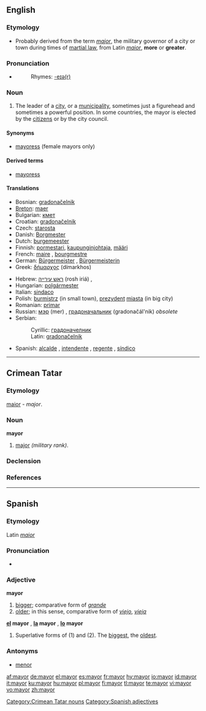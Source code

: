 ==English==

===Etymology===
*Probably derived from the term ''[[major]]'', the military governor of a city or town during times of [[martial law]], from Latin ''[[maior]]'', '''more''' or '''greater'''.

===Pronunciation===
*{{audio|en-us-mayor.ogg|Audio (US)}}
*:Rhymes: [[Rhymes:English:-eɪə(r)|-eɪə(r)]]

===Noun===
{{en-noun}}

#The leader of a [[city]], or a [[municipality]], sometimes just a figurehead and sometimes a powerful position.  In some countries, the mayor is elected by the [[citizen]]s or by the city council.

====Synonyms====
*[[mayoress]] (female mayors only)

====Derived terms====
*[[mayoress]]

====Translations====
{{trans-top|leader of a city}}
*Bosnian: [[gradonačelnik#Bosnian|gradonačelnik]] {{m}}
*[[Breton]]: [[maer]] {{m}}
*Bulgarian: [[кмет]] {{m}}
*Croatian: [[gradonačelnik#Croatian|gradonačelnik]] {{m}}
*Czech: [[starosta]]
*Danish:  [[Borgmester]] {{g|Danish}}
*Dutch: [[burgemeester]] {{m}}
*Finnish: [[pormestari]], [[kaupunginjohtaja]], [[määri]]
*French: [[maire]] {{m}}, [[bourgmestre]] {{m}}
*German: [[Bürgermeister]] {{m}}, [[Bürgermeisterin]] {{f}}
*Greek: [[δήμαρχος]] (dímarkhos) {{m}}
{{trans-mid}}
*Hebrew: [[ראש עירייה]] (rosh iriá) {{m}}, {{he-translation|ראש עיר|rosh ir}} {{m}}
*Hungarian: [[polgármester]]
*Italian: [[sindaco]] {{m}}
*Polish: [[burmistrz]] {{m}} (in small town), [[prezydent]] [[miasta]] {{m}} (in big city)
*Romanian: [[primar]] {{m}}
*Russian: [[мэр]] (mer) {{m}}, [[градоначальник]] (gradonačál'nik) {{m}} ''obsolete''
*Serbian:
*:Cyrillic: [[градоначелник#Serbian|градоначелник]] {{m}}
*:Latin: [[gradonačelnik#Serbian|gradonačelnik]] {{m}}
*Spanish: [[alcalde]] {{m}}, [[intendente]] {{m}} {{italbrac|Argentina}}, [[regente]] {{m}} {{italbrac|Mexico City}}, [[síndico]] {{m}} {{italbrac|Dominican Republic}}
{{trans-bottom}}

----

==Crimean Tatar==
===Etymology===
{{L.|crh}} [[maior#Latin|maior]] - ''major''.
===Noun===
'''mayor'''
# [[major]]  ''(military rank)''.

===Declension===
{{crh-latin-noun|nıñ|ğa|nı|da|dan}}

===References===
{{R:Useinov-Mireev 2002}}

[[Category:Crimean Tatar nouns]]

----

==Spanish==

===Etymology===
Latin ''[[maior]]''

===Pronunciation===
*{{audio|Es-mayor-bo-La_Paz.ogg|Audio (Bolivia)}}

===Adjective===
'''mayor'''

# [[bigger]]; comparative form of ''[[grande]]''
# [[older]]; in this sense, comparative form of ''[[viejo]]'', ''[[vieja]]''

'''[[el]] mayor''' {{m}}, '''[[la]] mayor''' {{f}}, '''[[lo]] mayor''' {{n}}
# Superlative forms of (1) and (2).  The [[biggest]], the [[oldest]].

===Antonyms===
*[[menor]]

[[Category:Spanish adjectives]]

[[af:mayor]]
[[de:mayor]]
[[el:mayor]]
[[es:mayor]]
[[fr:mayor]]
[[hy:mayor]]
[[io:mayor]]
[[id:mayor]]
[[it:mayor]]
[[ku:mayor]]
[[hu:mayor]]
[[pl:mayor]]
[[fi:mayor]]
[[tl:mayor]]
[[te:mayor]]
[[vi:mayor]]
[[vo:mayor]]
[[zh:mayor]]